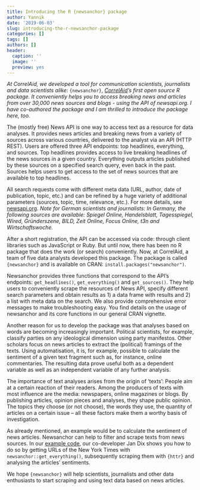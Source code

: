 ```yaml
---
title: Introducing the R {newsanchor} package
author: Yannik
date: '2019-06-03'
slug: introducing-the-r-newsanchor-package
categories: []
tags: []
authors: []
header:
  caption: ''
  image: ''
  preview: yes
---
```


*At CorrelAid, we developed a tool for communication scientists, journalists and data scientists alike:* `{newsanchor}`, *[CorrelAid](correlaid.org)'s first open source R package. It conveniently helps you to access breaking news and articles from over 30,000 news sources and blogs - using the API of newsapi.org. I have co-authored the package and I am thrilled to introduce the package here, too.*

The (mostly free) News API is one way to access text as a resource for data analyses. It provides news articles and breaking news from a variety of sources across various countries, delivered to the analyst via an API (HTTP REST). Users are offered three API endpoints: top headlines, everything, and sources. Top headlines provides access to live breaking headlines of the news sources in a given country. Everything outputs articles published by these sources on a specified search query, even back in the past. Sources helps users to get access to the set of news sources that are available to top headlines.

All search requests come with different meta data (URL, author, date of publication, topic, etc.) and can be refined by a huge variety of additional parameters (sources, topic, time, relevance, etc.). For more details, see [newsapi.org](newsapi.org). *Note for German scientists and journalists: In Germany, the following sources are available: Spiegel Online, Handelsblatt, Tagesspiegel, Wired, Gründerszene, BILD, Zeit Online, Focus Online, t3n and Wirtschaftswoche.*

After a short registration, the API can be accessed via code: through client libraries such as JavaScript or Ruby. But until now, there has been no R package that does the work (or search) conveniently. Now, at CorrelAid, a team of five data analysts developed this package. The package is called `{newsanchor}` and is available on CRAN: `install.packages("newsanchor")`.

Newsanchor provides three functions that correspond to the API's endpoints: `get_headlines()`, `get_everything()` and `get_sources()`. They help users to conveniently scrape the resources of News API, specify different search parameters and obtain results as 1) a data frame with results and 2) a list with meta data on the search. We also provide comprehensive error messages to make troubleshooting easy. You find details on the usage of newsanchor and its core functions in our general CRAN vignette.

Another reason for us to develop the package was that analyses based on words are becoming increasingly important. Political scientists, for example, classify parties on any ideological dimension using party manifestos. Other scholars focus on news articles to extract the (political) framings of the texts. Using automatisation, it is, for example, possible to calculate the sentiment of a given text fragment such as, for instance, online commentaries. The resulting data prove useful both as a dependent variable as well as an independent variable of any further analysis.

The importance of text analyses arises from the origin of 'texts': People aim at a certain reaction of their readers. Among the producers of texts with most influence are the media: newspapers, online magazines or blogs. By publishing articles, opinion pieces and analyses, they shape public opinion. The topics they choose (or not choose), the words they use, the quantity of articles on a certain issue -- all these factors make them a worthy basis of investigation.

As already mentioned, an example would be to calculate the sentiment of news articles. Newsanchor can help to filter and scrape texts from news sources. In our [example code](https://github.com/CorrelAid/newsanchor/blob/master/examples/scrape-nyt.R), our co-developer Jan Dix shows you how to do so by getting URLs of the New York Times with `newsanchor::get_everything()`, subsequently scraping them with `{httr}` and analysing the articles' sentiments.

We hope `{newsanchor}` will help scientists, journalists and other data enthusiasts to start scraping and using text data based on news articles.